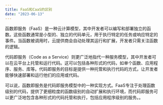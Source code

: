 ```yaml
---
title: FaaS和CaaS的区别
date: "2023-06-13"
---
```


函数即服务（FaaS）是一种云计算模型，其中开发者可以编写和部署独立的函数。这些函数通常是小型的、独立的代码单元，用于执行特定的任务或响应特定的事件。当函数被调用时，云提供商会自动处理其运行和扩展，开发者只需关注函数的逻辑。

代码即服务（Code as a Service）则更广泛地指代一种服务模型，其中开发者可以在云平台上托管和运行代码。这可以包括各种形式的代码，如单个函数、应用程序、服务、库等。代码即服务的目标是提供一种托管和执行代码的方式，让开发者能够快速部署和运行他们的应用或代码。

可以说，函数即服务是代码即服务模型中的一种实现方式。FaaS专注于处理函数级别的代码，提供了更细粒度的函数级别的自动扩展和执行环境，而代码即服务可以更广泛地包含各种形式的代码托管和执行，包括应用程序级别的服务。。
